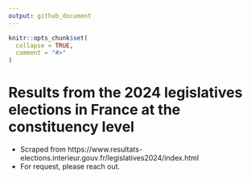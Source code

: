 ```yaml
---
output: github_document
---
```


<!-- README.md is generated from README.Rmd. Please edit that file -->

```r
knitr::opts_chunk$set(
  collapse = TRUE,
  comment = "#>"
)
```

# Results from the 2024 legislatives elections in France at the constituency level

  * Scraped from https://www.resultats-elections.interieur.gouv.fr/legislatives2024/index.html
  * For request, please reach out. 
  
  

